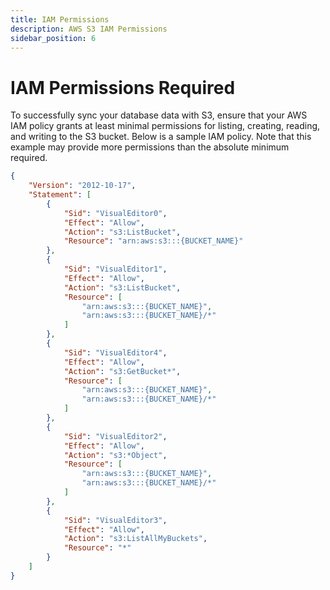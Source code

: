 ```yaml
---
title: IAM Permissions
description: AWS S3 IAM Permissions
sidebar_position: 6
---
```



# IAM Permissions Required

To successfully sync your database data with S3, ensure that your AWS IAM policy grants at least minimal permissions for listing, creating, reading, and writing to the S3 bucket. Below is a sample IAM policy. Note that this example may provide more permissions than the absolute minimum required.

```json
{
    "Version": "2012-10-17",
    "Statement": [
        {
            "Sid": "VisualEditor0",
            "Effect": "Allow",
            "Action": "s3:ListBucket",
            "Resource": "arn:aws:s3:::{BUCKET_NAME}"
        },
        {
            "Sid": "VisualEditor1",
            "Effect": "Allow",
            "Action": "s3:ListBucket",
            "Resource": [
                "arn:aws:s3:::{BUCKET_NAME}",
                "arn:aws:s3:::{BUCKET_NAME}/*"
            ]
        },
        {
            "Sid": "VisualEditor4",
            "Effect": "Allow",
            "Action": "s3:GetBucket*",
            "Resource": [
                "arn:aws:s3:::{BUCKET_NAME}",
                "arn:aws:s3:::{BUCKET_NAME}/*"
            ]
        },
        {
            "Sid": "VisualEditor2",
            "Effect": "Allow",
            "Action": "s3:*Object",
            "Resource": [
                "arn:aws:s3:::{BUCKET_NAME}",
                "arn:aws:s3:::{BUCKET_NAME}/*"
            ]
        },
        {
            "Sid": "VisualEditor3",
            "Effect": "Allow",
            "Action": "s3:ListAllMyBuckets",
            "Resource": "*"
        }
    ]
}
```

